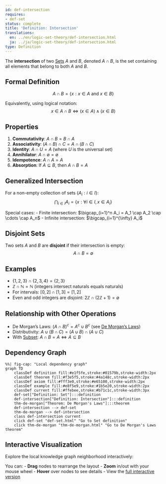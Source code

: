 ```yaml
---
id: def-intersection
requires:
- def-set
status: complete
title: 'Definition: Intersection'
translations:
  en: ../en/logic-set-theory/def-intersection.html
  ja: ../ja/logic-set-theory/def-intersection.html
type: Definition
---
```


The **intersection** of two [Sets](def-set.qmd) $A$ and $B$, denoted $A \cap B$, is the set containing all elements that belong to both $A$ and $B$.

## Formal Definition

$$A \cap B = \{x : x \in A \text{ and } x \in B\}$$

Equivalently, using logical notation:
$$x \in A \cap B \iff (x \in A) \land (x \in B)$$

## Properties

1. **Commutativity**: $A \cap B = B \cap A$
2. **Associativity**: $(A \cap B) \cap C = A \cap (B \cap C)$
3. **Identity**: $A \cap U = A$ (where $U$ is the universal set)
4. **Annihilator**: $A \cap \emptyset = \emptyset$
5. **Idempotence**: $A \cap A = A$
6. **Absorption**: If $A \subseteq B$, then $A \cap B = A$

## Generalized Intersection

For a non-empty collection of sets $\{A_i : i \in I\}$:
$$\bigcap_{i \in I} A_i = \{x : \forall i \in I, x \in A_i\}$$

Special cases:
- Finite intersection: $\bigcap_{i=1}^n A_i = A_1 \cap A_2 \cap \cdots \cap A_n$
- Infinite intersection: $\bigcap_{i=1}^{\infty} A_i$

## Disjoint Sets

Two sets $A$ and $B$ are **disjoint** if their intersection is empty:
$$A \cap B = \emptyset$$

## Examples

- $\{1, 2, 3\} \cap \{2, 3, 4\} = \{2, 3\}$
- $\mathbb{Z} \cap \mathbb{N} = \mathbb{N}$ (integers intersect naturals equals naturals)
- For intervals: $[0, 2] \cap [1, 3] = [1, 2]$
- Even and odd integers are disjoint: $2\mathbb{Z} \cap (2\mathbb{Z} + 1) = \emptyset$

## Relationship with Other Operations

- De Morgan's Laws: $(A \cap B)^c = A^c \cup B^c$ (see [De Morgan's Laws](thm-de-morgan.qmd))
- Distributivity: $A \cup (B \cap C) = (A \cup B) \cap (A \cup C)$
- With [Subset](def-subset.qmd): $A \cap B = A \iff A \subseteq B$

## Dependency Graph

```mermaid
%%| fig-cap: "Local dependency graph"
graph TD
    classDef definition fill:#e1f5fe,stroke:#01579b,stroke-width:2px
    classDef theorem fill:#f3e5f5,stroke:#4a148c,stroke-width:2px
    classDef axiom fill:#fff3e0,stroke:#e65100,stroke-width:2px
    classDef example fill:#e8f5e9,stroke:#1b5e20,stroke-width:2px
    classDef current fill:#ffebee,stroke:#b71c1c,stroke-width:3px
    def-set["Definition: Set"]:::definition
    def-intersection["Definition: Intersection"]:::definition
    thm-de-morgan["Theorem: De Morgan's Laws"]:::theorem
    def-intersection --> def-set
    thm-de-morgan --> def-intersection
    class def-intersection current
    click def-set "def-set.html" "Go to Set definition"
    click thm-de-morgan "thm-de-morgan.html" "Go to De Morgan's Laws theorem"
```

## Interactive Visualization

Explore the local knowledge graph neighborhood interactively:

::: {.graph-viz data-id="def-intersection" data-width="700" data-height="500"}
:::

You can:
- **Drag** nodes to rearrange the layout
- **Zoom** in/out with your mouse wheel
- **Hover** over nodes to see details
- View the [full interactive version](../../output/interactive/def-intersection.html){target="_blank"}
